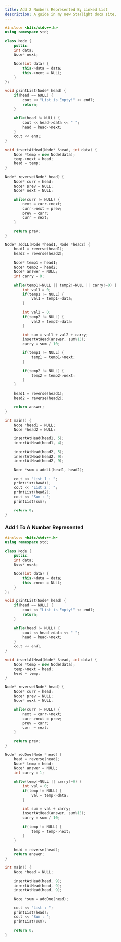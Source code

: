 ```yaml
---
title: Add 2 Numbers Represented By Linked List
description: A guide in my new Starlight docs site.
---
```


```c++
#include <bits/stdc++.h>
using namespace std;

class Node {
    public:
    int data;
    Node* next;

    Node(int data) {
        this->data = data;
        this->next = NULL;
    }
};

void printList(Node* head) {
    if(head == NULL) {
        cout << "List is Empty!" << endl;
        return;
    }
    
    while(head != NULL) {
        cout << head->data << " ";
        head = head->next;
    }
    cout << endl;
}

void insertAtHead(Node* &head, int data) {
    Node *temp = new Node(data);
    temp->next = head;
    head = temp;
}

Node* reverse(Node* head) {
    Node* curr = head;
    Node* prev = NULL;
    Node* next = NULL;

    while(curr != NULL) {
        next = curr->next;
        curr->next = prev;
        prev = curr;
        curr = next;
    }

    return prev;
}

Node* addLL(Node *head1, Node *head2) {
    head1 = reverse(head1);
    head2 = reverse(head2);

    Node* temp1 = head1;
    Node* temp2 = head2;
    Node* answer = NULL;
    int carry = 0;

    while(temp1!=NULL || temp2!=NULL || carry!=0) {
        int val1 = 0;
        if(temp1 != NULL) {
            val1 = temp1->data;
        }

        int val2 = 0;
        if(temp2 != NULL) {
            val2 = temp2->data;
        }

        int sum = val1 + val2 + carry;
        insertAtHead(answer, sum%10);
        carry = sum / 10;

        if(temp1 != NULL) {
            temp1 = temp1->next;
        }

        if(temp2 != NULL) {
            temp2 = temp2->next;
        }
    }
    
    head1 = reverse(head1);
    head2 = reverse(head2);

    return answer;
}

int main() {
    Node *head1 = NULL;
    Node *head2 = NULL;

    insertAtHead(head1, 5);
    insertAtHead(head1, 4);

    insertAtHead(head2, 5);
    insertAtHead(head2, 9);
    insertAtHead(head2, 9);

    Node *sum = addLL(head1, head2);

    cout << "List 1 : ";
    printList(head1);
    cout << "List 2 : ";
    printList(head2);
    cout << "Sum : ";
    printList(sum);

    return 0;
}
```


### Add 1 To A Number Represented
```c++
#include <bits/stdc++.h>
using namespace std;

class Node {
    public:
    int data;
    Node* next;

    Node(int data) {
        this->data = data;
        this->next = NULL;
    }
};

void printList(Node* head) {
    if(head == NULL) {
        cout << "List is Empty!" << endl;
        return;
    }
    
    while(head != NULL) {
        cout << head->data << " ";
        head = head->next;
    }
    cout << endl;
}

void insertAtHead(Node* &head, int data) {
    Node *temp = new Node(data);
    temp->next = head;
    head = temp;
}

Node* reverse(Node* head) {
    Node* curr = head;
    Node* prev = NULL;
    Node* next = NULL;

    while(curr != NULL) {
        next = curr->next;
        curr->next = prev;
        prev = curr;
        curr = next;
    }

    return prev;
}

Node* addOne(Node *head) {
    head = reverse(head);
    Node* temp = head;
    Node* answer = NULL;
    int carry = 1;

    while(temp!=NULL || carry!=0) {
        int val = 0;
        if(temp != NULL) {
            val = temp->data;
        }

        int sum = val + carry;
        insertAtHead(answer, sum%10);
        carry = sum / 10;

        if(temp != NULL) {
            temp = temp->next;
        }
    }
    
    head = reverse(head);
    return answer;
}

int main() {
    Node *head = NULL;

    insertAtHead(head, 9);
    insertAtHead(head, 9);
    insertAtHead(head, 9);

    Node *sum = addOne(head);

    cout << "List : ";
    printList(head);
    cout << "Sum : ";
    printList(sum);

    return 0;
}
```